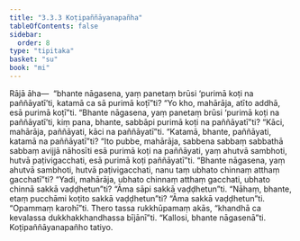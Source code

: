 ```yaml
---
title: "3.3.3 Koṭipaññāyanapañha"
tableOfContents: false
sidebar:
  order: 8
type: "tipitaka"
basket: "su"
book: "mi"
---
```



<DynamicBreadcrumb />

<Division number="51" book="mi" bookNo="28">

<Paragraph number="237" book="mi">
Rājā āha—  “bhante nāgasena, yaṃ panetaṃ brūsi ‘purimā koṭi na paññāyatī’ti, katamā ca sā purimā koṭī”ti? “Yo kho, mahārāja, atīto addhā, esā purimā koṭī”ti. “Bhante nāgasena, yaṃ panetaṃ brūsi ‘purimā koṭi na paññāyatī’ti, kiṃ pana, bhante, sabbāpi purimā koṭi na paññāyatī”ti? “Kāci, mahārāja, paññāyati, kāci na paññāyatī”ti. “Katamā, bhante, paññāyati, katamā na paññāyatī”ti? “Ito pubbe, mahārāja, sabbena sabbaṃ sabbathā sabbaṃ avijjā nāhosīti esā purimā koṭi na paññāyati, yaṃ ahutvā sambhoti, hutvā paṭivigacchati, esā purimā koṭi paññāyatī”ti.
</Paragraph>

<Paragraph number="238" book="mi">
“Bhante nāgasena, yaṃ ahutvā sambhoti, hutvā paṭivigacchati, nanu taṃ ubhato chinnaṃ atthaṃ gacchatī”ti? “Yadi, mahārāja, ubhato chinnaṃ atthaṃ gacchati, ubhato chinnā sakkā vaḍḍhetun”ti? “Āma sāpi sakkā vaḍḍhetun”ti. “Nāhaṃ, bhante, etaṃ pucchāmi koṭito sakkā vaḍḍhetun”ti? “Āma sakkā vaḍḍhetun”ti.
</Paragraph>

<Paragraph number="239" book="mi">
“Opammaṃ karohī”ti. Thero tassa rukkhūpamaṃ akās, “khandhā ca kevalassa dukkhakkhandhassa bījānī”ti.
</Paragraph>

<Paragraph number="240" book="mi">
“Kallosi, bhante nāgasenā”ti.

</Paragraph>
</Division>

<Paragraph number="241" type="center" book="mi">
Koṭipaññāyanapañho tatiyo.
</Paragraph>